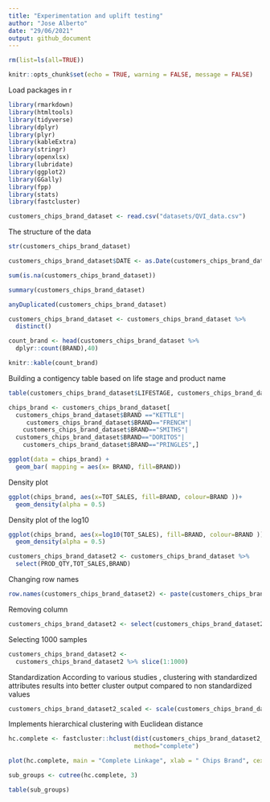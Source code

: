```yaml
---
title: "Experimentation and uplift testing"
author: "Jose Alberto"
date: "29/06/2021"
output: github_document
---
```

```r
rm(list=ls(all=TRUE))
```



```r
knitr::opts_chunk$set(echo = TRUE, warning = FALSE, message = FALSE)
```

Load packages in r
```r
library(rmarkdown)
library(htmltools)
library(tidyverse)
library(dplyr)
library(plyr)
library(kableExtra)
library(stringr)
library(openxlsx)
library(lubridate)
library(ggplot2)
library(GGally)
library(fpp)
library(stats)
library(fastcluster)
```


```r
customers_chips_brand_dataset <- read.csv("datasets/QVI_data.csv")
```

The structure of the data
```r
str(customers_chips_brand_dataset)
```


```r
customers_chips_brand_dataset$DATE <- as.Date(customers_chips_brand_dataset$DATE)
```



```r
sum(is.na(customers_chips_brand_dataset))
```

```r
summary(customers_chips_brand_dataset)
```

```r
anyDuplicated(customers_chips_brand_dataset)
```

```r
customers_chips_brand_dataset <- customers_chips_brand_dataset %>%
  distinct()
```


```r
count_brand <- head(customers_chips_brand_dataset %>% 
  dplyr::count(BRAND),40)
```


```r
knitr::kable(count_brand)
```



Building a contigency table based on life stage and product name
```r
table(customers_chips_brand_dataset$LIFESTAGE, customers_chips_brand_dataset$PROD_NAME)
```

```r
chips_brand <- customers_chips_brand_dataset[
  customers_chips_brand_dataset$BRAND =="KETTLE"|
     customers_chips_brand_dataset$BRAND=="FRENCH"|
    customers_chips_brand_dataset$BRAND=="SMITHS"|
  customers_chips_brand_dataset$BRAND=="DORITOS"|
    customers_chips_brand_dataset$BRAND=="PRINGLES",]
```


```r
ggplot(data = chips_brand) + 
  geom_bar( mapping = aes(x= BRAND, fill=BRAND))
```


Density plot 
```r
ggplot(chips_brand, aes(x=TOT_SALES, fill=BRAND, colour=BRAND ))+
  geom_density(alpha = 0.5)
```

Density plot of the log10
```r
ggplot(chips_brand, aes(x=log10(TOT_SALES), fill=BRAND, colour=BRAND ))+
  geom_density(alpha = 0.5)
```



```r
customers_chips_brand_dataset2 <- customers_chips_brand_dataset %>% 
  select(PROD_QTY,TOT_SALES,BRAND)
```


Changing row names
```r
row.names(customers_chips_brand_dataset2) <- paste(customers_chips_brand_dataset2$BRAND, 1:nrow(customers_chips_brand_dataset2))
```


Removing column
```r
customers_chips_brand_dataset2 <- select(customers_chips_brand_dataset2, -BRAND)
```


Selecting 1000 samples

```r
customers_chips_brand_dataset2 <- 
  customers_chips_brand_dataset2 %>% slice(1:1000)
```


Standardization 
According to various studies , clustering with standardized attributes results into better cluster output compared to non standardized values
```r
customers_chips_brand_dataset2_scaled <- scale(customers_chips_brand_dataset2)
```



Implements hierarchical clustering with Euclidean distance
```r
hc.complete <- fastcluster::hclust(dist(customers_chips_brand_dataset2_scaled),
                                   method="complete")
```



```r

plot(hc.complete, main = "Complete Linkage", xlab = " Chips Brand", cex = 1)
```

```r
sub_groups <- cutree(hc.complete, 3)
```


```r
table(sub_groups)
```
